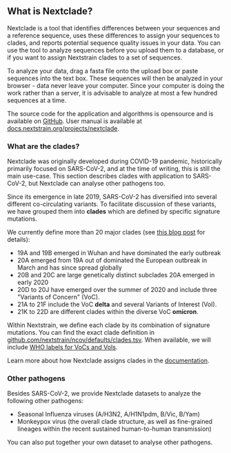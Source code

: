 
## What is Nextclade?

Nextclade is a tool that identifies differences between your sequences and a reference sequence, uses these differences to assign your sequences to clades, and reports potential sequence quality issues in your data. You can use the tool to analyze sequences before you upload them to a database, or if you want to assign Nextstrain clades to a set of sequences.

To analyze your data, drag a fasta file onto the upload box or paste sequences into the text box. These sequences will then be analyzed in your browser - data never leave your computer. Since your computer is doing the work rather than a server, it is advisable to analyze at most a few hundred sequences at a time.

The source code for the application and algorithms is opensource and is available on [GitHub](https://github.com/nextstrain/nextclade). User manual is available at [docs.nextstrain.org/projects/nextclade](https://docs.nextstrain.org/projects/nextclade).


### What are the clades?

Nextclade was originally developed during COVID-19 pandemic, historically primarily focused on SARS-CoV-2, and at the time of writing, this is still the main use-case. This section describes clades with application to SARS-CoV-2, but Nextclade can analyse other pathogens too.

<CladeSchema />

Since its emergence in late 2019, SARS-CoV-2 has diversified into several different co-circulating variants. To facilitate discussion of these variants, we have grouped them into __clades__ which are defined by specific signature mutations.

We currently define more than 20 major clades (see [this blog post](https://nextstrain.org/blog/2021-01-06-updated-SARS-CoV-2-clade-naming) for details):

- 19A and 19B emerged in Wuhan and have dominated the early outbreak
- 20A emerged from 19A out of dominated the European outbreak in March and has since spread globally
- 20B and 20C are large genetically distinct subclades 20A emerged in early 2020
- 20D to 20J have emerged over the summer of 2020 and include three "Variants of Concern" (VoC).
- 21A to 21F include the VoC __delta__ and several Variants of Interest (VoI).
- 21K to 22D are different clades within the diverse VoC __omicron__.

Within Nextstrain, we define each clade by its combination of signature mutations. You can find the exact clade definition in [github.com/nextstrain/ncov/defaults/clades.tsv](https://github.com/nextstrain/ncov/blob/master/defaults/clades.tsv). When available, we will include [WHO labels for VoCs and VoIs](https://www.who.int/en/activities/tracking-SARS-CoV-2-variants/).

Learn more about how Nextclade assigns clades in the [documentation](https://docs.nextstrain.org/projects/nextclade/en/stable/user/algorithm/).

### Other pathogens

Besides SARS-CoV-2, we provide Nextclade datasets to analyze the following other pathogens:

 * Seasonal Influenza viruses (A/H3N2, A/H1N1pdm, B/Vic, B/Yam)
 * Monkeypox virus (the overall clade structure, as well as fine-grained lineages within the recent sustained human-to-human transmission)

You can also put together your own dataset to analyse other pathogens.
